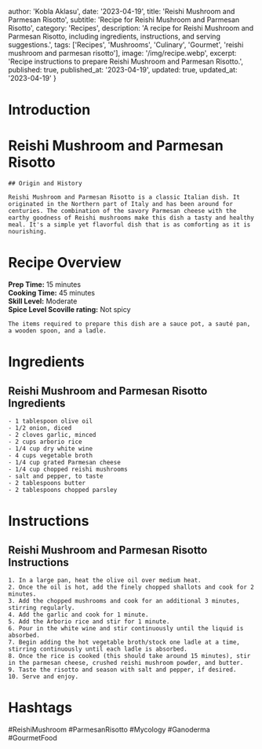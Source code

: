 
  author: 'Kobla Aklasu',
  date: '2023-04-19',
  title: 'Reishi Mushroom and Parmesan Risotto',
  subtitle: 'Recipe for Reishi Mushroom and Parmesan Risotto',
  category: 'Recipes',
  description: 'A recipe for Reishi Mushroom and Parmesan Risotto, including ingredients, instructions, and serving suggestions.',
  tags: ['Recipes', 'Mushrooms', 'Culinary', 'Gourmet', 'reishi mushroom and parmesan risotto'],
  image: '/img/recipe.webp',
  excerpt: 'Recipe instructions to prepare Reishi Mushroom and Parmesan Risotto.',
  published: true,
  published_at: '2023-04-19',
  updated: true,
  updated_at: '2023-04-19'
}


  # Introduction

# Reishi Mushroom and Parmesan Risotto
    
    ## Origin and History
    
    Reishi Mushroom and Parmesan Risotto is a classic Italian dish. It originated in the Northern part of Italy and has been around for centuries. The combination of the savory Parmesan cheese with the earthy goodness of Reishi mushrooms make this dish a tasty and healthy meal. It's a simple yet flavorful dish that is as comforting as it is nourishing.

# Recipe Overview

**Prep Time:** 15 minutes  
    **Cooking Time:** 45 minutes  
    **Skill Level:** Moderate  
    **Spice Level Scoville rating:** Not spicy  
    
    The items required to prepare this dish are a sauce pot, a sauté pan, a wooden spoon, and a ladle.

# Ingredients

## Reishi Mushroom and Parmesan Risotto Ingredients
    - 1 tablespoon olive oil
    - 1/2 onion, diced
    - 2 cloves garlic, minced
    - 2 cups arborio rice
    - 1/4 cup dry white wine
    - 4 cups vegetable broth
    - 1/4 cup grated Parmesan cheese
    - 1/4 cup chopped reishi mushrooms
    - salt and pepper, to taste
    - 2 tablespoons butter
    - 2 tablespoons chopped parsley

# Instructions

## Reishi Mushroom and Parmesan Risotto Instructions
    1. In a large pan, heat the olive oil over medium heat.
    2. Once the oil is hot, add the finely chopped shallots and cook for 2 minutes.
    3. Add the chopped mushrooms and cook for an additional 3 minutes, stirring regularly.
    4. Add the garlic and cook for 1 minute.
    5. Add the Arborio rice and stir for 1 minute.
    6. Pour in the white wine and stir continuously until the liquid is absorbed.
    7. Begin adding the hot vegetable broth/stock one ladle at a time, stirring continuously until each ladle is absorbed.
    8. Once the rice is cooked (this should take around 15 minutes), stir in the parmesan cheese, crushed reishi mushroom powder, and butter.
    9. Taste the risotto and season with salt and pepper, if desired.
    10. Serve and enjoy.

# Hashtags

#ReishiMushroom #ParmesanRisotto #Mycology #Ganoderma #GourmetFood



